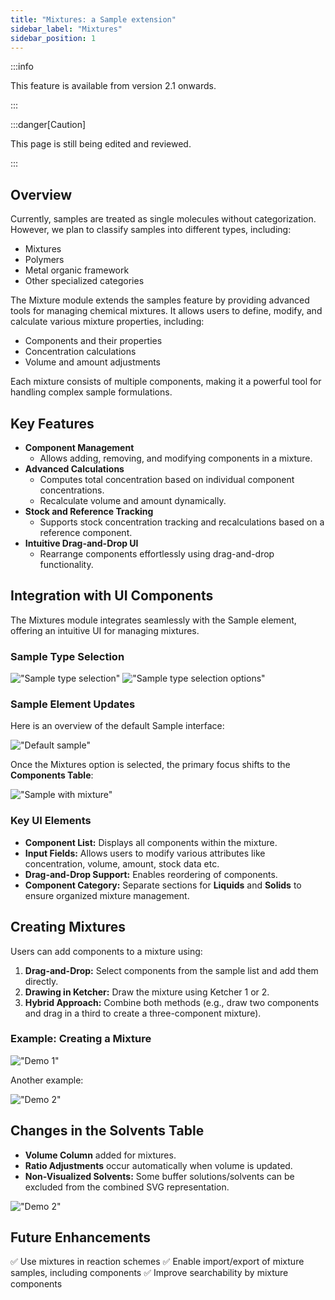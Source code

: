 ```yaml
---
title: "Mixtures: a Sample extension"
sidebar_label: "Mixtures"
sidebar_position: 1
---
```


:::info

This feature is available from version 2.1 onwards.

:::

:::danger[Caution]

This page is still being edited and reviewed.

:::

## Overview

Currently, samples are treated as single molecules without categorization. However, we plan to classify samples into
different types, including:
- Mixtures
- Polymers
- Metal organic framework
- Other specialized categories

The Mixture module extends the samples feature by providing advanced tools for managing chemical mixtures.
It allows users to define, modify, and calculate various mixture properties, including:
- Components and their properties
- Concentration calculations
- Volume and amount adjustments

Each mixture consists of multiple components, making it a powerful tool for handling complex sample formulations.

## Key Features

- **Component Management**
  - Allows adding, removing, and modifying components in a mixture.
- **Advanced Calculations**
  - Computes total concentration based on individual component concentrations.
  - Recalculate volume and amount dynamically.
- **Stock and Reference Tracking**
  - Supports stock concentration tracking and recalculations based on a reference component.
- **Intuitive Drag-and-Drop UI**
  - Rearrange components effortlessly using drag-and-drop functionality.

## Integration with UI Components

The Mixtures module integrates seamlessly with the Sample element, offering an intuitive UI for managing mixtures.

### Sample Type Selection

!["Sample type selection"](/img/mixtures/mixture_1.png)
!["Sample type selection options"](/img/mixtures/mixture_2.png)

### Sample Element Updates

Here is an overview of the default Sample interface:

!["Default sample"](/img/mixtures/mixture_3.png)

Once the Mixtures option is selected, the primary focus shifts to the **Components Table**:

!["Sample with mixture"](/img/mixtures/mixture_4.png)

### Key UI Elements
- **Component List:** Displays all components within the mixture.
- **Input Fields:** Allows users to modify various attributes like concentration, volume, amount, stock data etc.
- **Drag-and-Drop Support:** Enables reordering of components.
- **Component Category:** Separate sections for **Liquids** and **Solids** to ensure organized mixture management.

## Creating Mixtures
Users can add components to a mixture using:

1. **Drag-and-Drop:** Select components from the sample list and add them directly.
2. **Drawing in Ketcher:** Draw the mixture using Ketcher 1 or 2.
3. **Hybrid Approach:** Combine both methods (e.g., draw two components and drag in a third to create a three-component
mixture).

### Example: Creating a Mixture

!["Demo 1"](/img/mixtures/mixture_5.gif)

Another example:

!["Demo 2"](/img/mixtures/mixture_6.gif)

## Changes in the Solvents Table
- **Volume Column** added for mixtures.
- **Ratio Adjustments** occur automatically when volume is updated.
- **Non-Visualized Solvents:** Some buffer solutions/solvents can be excluded from the combined SVG representation.

!["Demo 2"](/img/mixtures/mixture_7.png)

## Future Enhancements

✅ Use mixtures in reaction schemes
✅ Enable import/export of mixture samples, including components
✅ Improve searchability by mixture components

